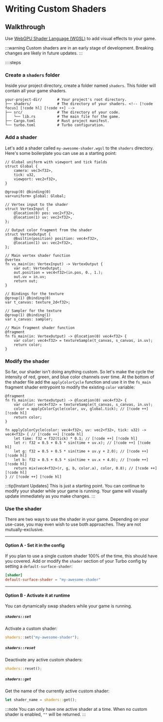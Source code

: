 # Writing Custom Shaders

## Walkthrough

Use [WebGPU Shader Language (WGSL)](https://google.github.io/tour-of-wgsl/) to add visual effects to your game.

:::warning
Custom shaders are in an early stage of development. Breaking changes are likely in future updates.
:::

::::steps

### Create a `shaders` folder

Inside your project directory, create a folder named `shaders`. This folder will contain all your game shaders.

```
your-project-dir/       # Your project's root directory.
├── shaders/            # The directory of your shaders. <!-- [!code focus] [!code hl] [!code ++] -->
├── src/                # The directory of your code.
│   └── lib.rs          # The main file for the game.
├── Cargo.toml          # Rust project manifest.
└── turbo.toml          # Turbo configuration.
```

### Add a shader

Let's add a shader called `my-awesome-shader.wgsl` to the `shaders` directory. Here's some boilerplate you can use as a starting point:

```wgsl [shaders/my-awesome-shader.wgsl]
// Global uniform with viewport and tick fields
struct Global {
    camera: vec3<f32>,
    tick: u32,
    viewport: vec2<f32>,
}

@group(0) @binding(0)
var<uniform> global: Global;

// Vertex input to the shader
struct VertexInput {
    @location(0) pos: vec2<f32>,
    @location(1) uv: vec2<f32>,
};

// Output color fragment from the shader
struct VertexOutput {
    @builtin(position) position: vec4<f32>,
    @location(1) uv: vec2<f32>,
};

// Main vertex shader function
@vertex
fn vs_main(in: VertexInput) -> VertexOutput {
    var out: VertexOutput;
    out.position = vec4<f32>(in.pos, 0., 1.);
    out.uv = in.uv;
    return out;
}

// Bindings for the texture
@group(1) @binding(0)
var t_canvas: texture_2d<f32>;

// Sampler for the texture
@group(1) @binding(1)
var s_canvas: sampler;

// Main fragment shader function
@fragment
fn fs_main(in: VertexOutput) -> @location(0) vec4<f32> {
    var color: vec4<f32> = textureSample(t_canvas, s_canvas, in.uv);
    return color;
}
```

### Modify the shader

So far, our shader isn't doing anything custom. So let's make the cycle the intensity of red, green, and blue color channels over time. At the bottom of the shader file add the `applyColorCycle` function and use it in the `fs_main` fragment shader entrypoint to modify the existing `color` variable:

```wgsl [shaders/my-awesome-shader.wgsl]
@fragment
fn fs_main(in: VertexOutput) -> @location(0) vec4<f32> {
    var color: vec4<f32> = textureSample(t_canvas, s_canvas, in.uv);
    color = applyColorCycle(color, uv, global.tick); // [!code ++] [!code hl]
    return color;
}

fn applyColorCycle(color: vec4<f32>, uv: vec2<f32>, tick: u32) -> vec4<f32> { // [!code ++] [!code hl]
    let time: f32 = f32(tick) * 0.1; // [!code ++] [!code hl]
    let r: f32 = 0.5 + 0.5 * sin(time + uv.x); // [!code ++] [!code hl]
    let g: f32 = 0.5 + 0.5 * sin(time + uv.y + 2.0); // [!code ++] [!code hl]
    let b: f32 = 0.5 + 0.5 * sin(time + uv.x + 4.0); // [!code ++] [!code hl]
    return mix(vec4<f32>(r, g, b, color.a), color, 0.8); // [!code ++] [!code hl]
} // [!code ++] [!code hl]
```

:::tip[Instant Updates]
This is just a starting point. You can continue to modify your shader while your game is running. Your game will visually update immediately as you make changes.
:::

### Use the shader

There are two ways to use the shader in your game. Depending on your use-case, you may even wish to use both approaches. They are not mutually-exclusive.

---

#### **Option A** - Set it in the config

If you plan to use a single custom shader 100% of the time, this should have you covered.
Add or modify the `shader` section of your Turbo config by setting a `default-surface-shader`:

```toml [turbo.toml]
[shader]
default-surface-shader = "my-awesome-shader"
```

---

#### **Option B** - Activate it at runtime

You can dynamically swap shaders while your game is running.

##### `shaders::set`

Activate a custom shader:

```rs
shaders::set("my-awesome-shader");
```

##### `shaders::reset`

Deactivate any active custom shaders:

```rs
shaders::reset();
```

##### `shaders::get`

Get the name of the currently active custom shader:

```rs
let shader_name = shaders::get();
```

:::note
You can only have one active shader at a time. When no custom shader is enabled, `""` will be returned.
:::
